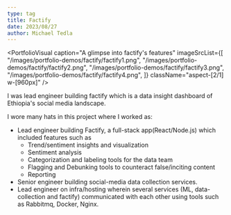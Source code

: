 ```yaml
---
type: tag
title: Factify
date: 2023/08/27
author: Michael Tedla
---
```



<PortfolioVisual
  caption="A glimpse into factify's features"
  imageSrcList={[
    "/images/portfolio-demos/factify/factify1.png",
    "/images/portfolio-demos/factify/factify2.png",
    "/images/portfolio-demos/factify/factify3.png",
    "/images/portfolio-demos/factify/factify4.png",
  ]}
  className="aspect-[2/1] w-[960px]"
/>

I was lead engineer building factify which is a data insight dashboard of Ethiopia's social media landscape.

I wore many hats in this project where I worked as:

- Lead engineer building Factify, a full-stack app(React/Node.js) which included features such as
  - Trend/sentiment insights and visualization
  - Sentiment analysis
  - Categorization and labeling tools for the data team
  - Flagging and Debunking tools to counteract false/inciting content
  - Reporting
- Senior engineer building social-media data collection services.
- Lead engineer on infra/hosting wherein several services (ML, data-collection and factify) communicated with each other using tools such as Rabbitmq, Docker, Nginx.
